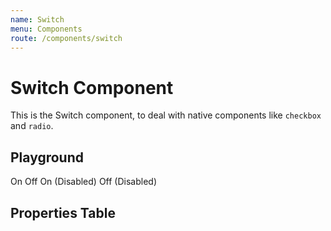 ```yaml
---
name: Switch
menu: Components
route: /components/switch
---
```



# Switch Component

This is the Switch component, to deal with native components like `checkbox` and `radio`.

## Playground

<Playground>
  <Switch checked type="checkbox" id="on" name="on" value="test">
    <Label htmlFor="on">On</Label>
  </Switch>

  <Switch type="checkbox" id="off" name="off" label="Off" value="test">
    <Label htmlFor="off">Off</Label>
  </Switch>

  <Switch checked disabled type="checkbox" id="on-disabled" name="on-disabled" value="test">
    <Label htmlFor="on-disabled" disabled>On (Disabled)</Label>
  </Switch>

  <Switch disabled type="checkbox" id="off-disabled" name="off-disabled" value="test">
    <Label htmlFor="off-disabled" disabled>Off (Disabled)</Label>
  </Switch>
</Playground>

## Properties Table

<PropsTable of={SimpleSwitch} />
